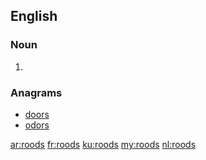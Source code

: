 ==English==

===Noun===
{{head|en|noun plural form}}

# {{plural of|rood|lang=en}}

===Anagrams===
* [[doors#English|doors]] 
* [[odors#English|odors]]

[[ar:roods]]
[[fr:roods]]
[[ku:roods]]
[[my:roods]]
[[nl:roods]]
